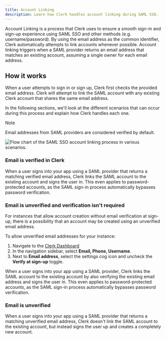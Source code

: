 ```yaml
---
title: Account Linking
description: Learn how Clerk handles account linking during SAML SSO.
---
```


Account Linking is a process that Clerk uses to ensure a smooth sign-in and sign-up experience using SAML SSO and other methods (e.g. username/password). By using the email address as the common identifier, Clerk automatically attempts to link accounts whenever possible. Account linking triggers when a SAML provider returns an email address that matches an existing account, assuming a single owner for each email address.

## How it works

When a user attempts to sign in or sign up, Clerk first checks the provided email address. Clerk will attempt to link the SAML account with any existing Clerk account that shares the same email address.

In the following sections, we'll look at the different scenarios that can occur during this process and explain how Clerk handles each one.

> [!NOTE]
> Email addresses from SAML providers are considered verified by default.

![Flow chart of the SAML SSO account linking process in various scenarios.](/docs/images/authentication/account-linking-flow-saml.webp)

### Email is verified in Clerk

When a user signs into your app using a SAML provider that returns a matching verified email address, Clerk links the SAML account to the existing account and signs the user in. This even applies to password-protected accounts, as the SAML sign-in process automatically bypasses password verification.

### Email is unverified and verification isn't required

For instances that allow account creation without email verification at sign-up, there is a possibility that an account may be created using an unverified email address.

To allow unverified email addresses for your instance:

1. Navigate to the [Clerk Dashboard](https://dashboard.clerk.com/last-active?path=user-authentication/email-phone-username)
1. In the navigation sidebar, select **Email, Phone, Username**.
1. Next to **Email address**, select the settings cog icon and uncheck the **Verify at sign-up** toggle.

When a user signs into your app using a SAML provider, Clerk links the SAML account to the existing account by also verifying the existing email address and signs the user in. This even applies to password-protected accounts, as the SAML sign-in process automatically bypasses password verification.

### Email is unverified

When a user signs into your app using a SAML provider that returns a matching unverified email address, Clerk doesn't link the SAML account to the existing account, but instead signs the user up and creates a completely new account.
